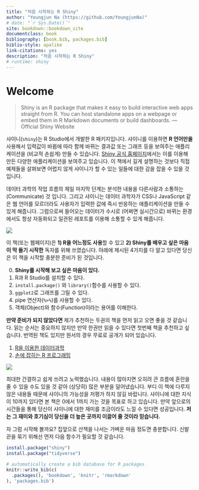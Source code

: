 ```yaml
--- 
title: "처음 시작하는 R Shiny"
author: "Youngjun Na (https://github.com/YoungjunNa)"
# date: "`r Sys.Date()`"
site: bookdown::bookdown_site
documentclass: book
bibliography: [book.bib, packages.bib]
biblio-style: apalike
link-citations: yes
description: "처음 시작하는 R Shiny"
# runtime: shiny
---
```


# Welcome {-}

> Shiny is an R package that makes it easy to build interactive web apps straight from R. You can host standalone apps on a webpage or embed them in R Markdown documents or build dashboards. --- Official Shiny Website

샤이니(`shiny`)는 R Studio에서 개발한 R 패키지입니다. 샤이니를 이용하면 **R 언어만을** 사용해서 입력값이 바뀜에 따라 함께 바뀌는 결과값 또는 그래프 등을 보여주는 애플리케이션을 (비교적 손쉽게) 만들 수 있습니다. [Shiny 공식 홈페이지](https://shiny.rstudio.com/gallery/)에서는 이를 이용해 만든 다양한 애플리케이션을 보여주고 있습니다. 이 책에서 길게 설명하는 것보다 직접 예제들을 살펴보면 어렵지 않게 샤이니가 할 수 있는 일들에 대한 감을 잡을 수 있을 것입니다.

데이터 과학의 작업 흐름의 제일 마지막 단계는 분석한 내용을 다른사람과 소통하는 (Communicate) 것 입니다. 그리고 샤이니는 데이터 과학자가 CSS나 JavaScript 같은 웹 언어를 모르더라도 사용자가 입력한 값에 즉시 반응하는 애플리케이션을 만들 수 있게 해줍니다. 그럼으로써 들어오는 데이터가 수시로 (어쩌면 실시간으로) 바뀌는 환경에서도 항상 자동화되고 일관된 레포트를 이용해 소통할 수 있게 해줍니다.

<img src="https://shiny.rstudio.com/tutorial/written-tutorial/lesson1/images/01_hello.png">

이 책(또는 웹페이지)은 **1) R을 어느정도 사용**할 수 있고 **2) Shiny를 배우고 싶은 마음이 막 들기 시작한** 독자를 위해 쓰였습니다. 아래에 제시된 4가지를 다 알고 있다면 당신은 이 책을 시작할 충분한 준비가 된 것입니다.

0. **Shiny를 시작해 보고 싶은 마음이 있다.** 
1. R과 R Studio를 설치할 수 있다.
2. `install.package()` 와 `library()`함수를 사용할 수 있다.
3. `ggplot2`로 그래프를 그릴 수 있다.
4. pipe 연산자(`%>%`)를 사용할 수 있다.
5. 객체(Object)와 함수(Function)이라는 용어를 이해한다.

**만약 준비가 되지 않았다면** 제가 추천하는 두권의 책을 먼저 읽고 오면 좋을 것 같습니다. 읽는 순서는 중요하지 않지만 만약 한권만 읽을 수 있다면 첫번째 책을 추천하고 싶습니다. 번역된 책도 있지만 원서의 경우 무료로 공개가 되어 있습니다.

1. [R을 이용한 데이터과학](https://r4ds.had.co.nz/)
2. [손에 잡히는 R 프로그래밍](https://rstudio-education.github.io/hopr/)

<img src="img/start.jpeg">

최대한 간결하고 쉽게 쓰려고 노력했습니다. 내용이 많아지면 오히려 큰 흐름에 혼란을 줄 수 있을 수도 있을 것 같아 (상당히) 많은 부분을 덜어냈습니다. 부디 이 책에 다루지 않은 내용들 때문에 샤이니의 가능성을 저평가 하지 않길 바랍니다. 샤이니에 대한 지식이 10까지 있다면 본 책은 0에서 1까지 가는 것을 목표로 하고 있습니다. 만약 앞으로의 시간들을 통해 당신이 샤이니에 대한 재미를 조금이라도 느낄 수 있다면 성공입니다. **저는 그 재미와 호기심이 당신을 더 높은 곳까지 이끌어 줄 것이라 믿습니다.**  

자 그럼 시작해 볼까요? 집앞으로 산책을 나서는 가벼운 마음 정도면 충분합니다. 신발끈을 묶기 위해선 먼저 다음 함수가 필요할 것 같습니다.

``` r
install.package("shiny")
install.package("tidyverse")
```


```r
# automatically create a bib database for R packages
knitr::write_bib(c(
  .packages(), 'bookdown', 'knitr', 'rmarkdown'
), 'packages.bib')
```
